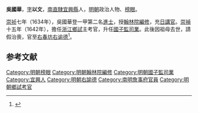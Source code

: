 {{他用
|subject=明朝进士
|other=同名或類似名的其它條目描述
|吴国华
}}

'''吳國華'''，[[表字|字]]'''以文'''，[[南直隸|南直隸]][[宜興縣|宜興縣]]人，[[明朝|明朝]]政治人物、[[榜眼|榜眼]]。

[[崇祯|崇祯]]七年（1634年），吳國華登一甲第二名[[進士|進士]]，授[[翰林院編修|翰林院編修]]，充[[日講官|日講官]]。[[崇禎|崇禎]]十五年（1642年），擔任[[浙江|浙江]][[鄉試|鄉試]]主考官，升任[[國子監|國子監]][[司業|司業]]。此後因祖母去世，請假治喪，官至[[右春坊|右春坊]][[右谕德|右谕德]]<ref>{{cite web | url=http://www.bjdclib.com/subdb/exam/examperson/200908/t20090819_22720.html | title=吴国华 | publisher=北京市東城區圖書館 | accessdate=September 16, 2011 | archive-date=2016-03-05 | archive-url=https://web.archive.org/web/20160305072808/http://www.bjdclib.com/subdb/exam/examperson/200908/t20090819_22720.html | dead-url=no }}</ref>。

==参考文献==
{{reflist}}

{{明朝人物小作品}}
{{崇禎七年甲戌科殿試金榜}}
{{DEFAULTSORT:Wu吳}}
[[Category:明朝榜眼|Category:明朝榜眼]]
[[Category:明朝翰林院編修|Category:明朝翰林院編修]]
[[Category:明朝國子監司業|Category:明朝國子監司業]]
[[Category:宜興人|Category:宜興人]]
[[Category:明朝右諭德|Category:明朝右諭德]]
[[Category:南明詹事府官員|Category:南明詹事府官員]]
[[Category:明朝鄉試考官|Category:明朝鄉試考官]]